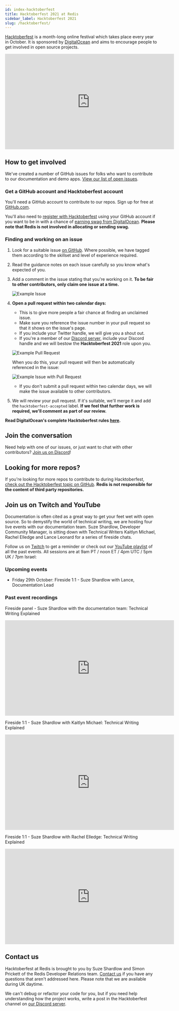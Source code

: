```yaml
---
id: index-hacktoberfest
title: Hacktoberfest 2021 at Redis
sidebar_label: Hacktoberfest 2021
slug: /hacktoberfest/
---
```



[Hacktoberfest](https://hacktoberfest.digitalocean.com/) is a month-long online festival which takes place every year in October.  It is sponsored by [DigitalOcean](https://www.digitalocean.com/) and aims to encourage people to get involved in open source projects.

<iframe width="560" height="315" src="https://www.youtube.com/embed/g9xt4p_-3AU" frameborder="0" allow="accelerometer; autoplay; clipboard-write; encrypted-media; gyroscope; picture-in-picture" allowfullscreen></iframe>

## How to get involved

We've created a number of GitHub issues for folks who want to contribute to our documentation and demo apps.  [View our list of open issues](https://github.com/search?l=&q=%23hacktoberfest+user%3Aredislabs-training+user%3Aredis+user%3Aredis-developer+user%3ANodeRedis+label%3Ahacktoberfest&state=open&type=Issues).

### Get a GitHub account and Hacktoberfest account

You'll need a GitHub account to contribute to our repos.  Sign up for free at [GitHub.com](https://github.com).

You'll also need to [register with Hacktoberfest](https://hacktoberfest.digitalocean.com/register) using your GitHub account if you want to be in with a chance of [earning swag from DigitalOcean](https://hacktoberfest.digitalocean.com/resources/participation).  **Please note that Redis is not involved in allocating or sending swag.**

### Finding and working on an issue

1. Look for a suitable issue [on GitHub](https://github.com/search?l=&q=%23hacktoberfest+user%3Aredislabs-training+user%3Aredis+user%3Aredis-developer+user%3ANodeRedis+label%3Ahacktoberfest&state=open&type=Issues).  Where possible, we have tagged them according to the skillset and level of experience required.

2. Read the guidance notes on each issue carefully so you know what's expected of you.

3. Add a comment in the issue stating that you're working on it. **To be fair to other contributors, only claim one issue at a time.**

    ![Example Issue](images/example_issue.png)

4. **Open a pull request within two calendar days:**
    * This is to give more people a fair chance at finding an unclaimed issue.
    * Make sure you reference the issue number in your pull request so that it shows on the issue's page.
    * If you include your Twitter handle, we will give you a shout out.
    * If you're a member of our [Discord server](https://discord.gg/ueQwKUh5Z3), include your Discord handle and we will bestow the **Hacktoberfest 2021** role upon you.

    ![Example Pull Request](images/example_pull_request.png)

    When you do this, your pull request will then be automatically referenced in the issue:

    ![Example Issue with Pull Request](images/example_issue_with_pull_request.png)

    * If you don't submit a pull request within two calendar days, we will make the issue available to other contributors.

5. We will review your pull request. If it's suitable, we'll merge it and add the `hacktoberfest-accepted` label.  **If we feel that further work is required, we'll comment as part of our review.**

**Read DigitalOcean's complete Hacktoberfest rules [here](https://hacktoberfest.digitalocean.com/resources/participation).**

## Join the conversation

Need help with one of our issues, or just want to chat with other contributors?  [Join us on Discord](https://discord.gg/ueQwKUh5Z3)!

## Looking for more repos?

If you're looking for more repos to contribute to during Hacktoberfest, [check out the Hacktoberfest topic on GitHub](https://github.com/topics/hacktoberfest).  **Redis is not responsible for the content of third party repositories.**

## Join us on Twitch and YouTube

Documentation is often cited as a great way to get your feet wet with open source.  So to demystify the world of technical writing, we are hosting four live events with our documentation team.  Suze Shardlow, Developer Community Manager, is sitting down with Technical Writers Kaitlyn Michael, Rachel Elledge and Lance Leonard for a series of fireside chats.

Follow us on [Twitch](https://www.twitch.tv/redislabs) to get a reminder or check out our [YouTube playlist](https://www.youtube.com/playlist?list=PL83Wfqi-zYZHj4wg4QiQMgyW5TBC8oAqQ) of all the past events.  All sessions are at 9am PT / noon ET / 4pm UTC / 5pm UK / 7pm Israel:

### Upcoming events
* Friday 29th October: Fireside 1:1 - Suze Shardlow with Lance, Documentation Lead

### Past event recordings

Fireside panel - Suze Shardlow with the documentation team: Technical Writing Explained
<iframe width="560" height="315" src="https://www.youtube.com/embed/3E8lLKGGdIk" frameborder="0" allow="accelerometer; autoplay; clipboard-write; encrypted-media; gyroscope; picture-in-picture" allowfullscreen></iframe>

Fireside 1:1 - Suze Shardlow with Kaitlyn Michael: Technical Writing Explained
<iframe width="560" height="315" src="https://www.youtube.com/embed/CB3tsJAAPXA" frameborder="0" allow="accelerometer; autoplay; clipboard-write; encrypted-media; gyroscope; picture-in-picture" allowfullscreen></iframe>

Fireside 1:1 - Suze Shardlow with Rachel Elledge: Technical Writing Explained
<iframe width="560" height="315" src="https://www.youtube.com/embed/w6XAFmzhteU" frameborder="0" allow="accelerometer; autoplay; clipboard-write; encrypted-media; gyroscope; picture-in-picture" allowfullscreen></iframe>


## Contact us

Hacktoberfest at Redis is brought to you by Suze Shardlow and Simon Prickett of the Redis Developer Relations team.  [Contact us](mailto:redis.university@redis.com) if you have any questions that aren't addressed here.  Please note that we are available during UK daytime.

We can't debug or refactor your code for you, but if you need help understanding how the project works, write a post in the Hacktoberfest channel on [our Discord server](https://discord.gg/ueQwKUh5Z3).

